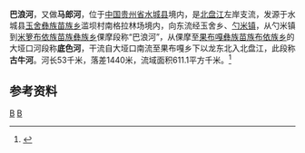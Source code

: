 {{Infobox River
  | river_name      = 巴浪河
  | image_name      = 
  | image_size      = 
  | caption         = 
  | origin          = [[贵州省|贵州省]][[水城县|水城县]][[玉舍彝族苗族乡|玉舍彝族苗族乡]]格拉林场
  | mouth           = 贵州省水城县[[果布嘎彝族苗族布依族乡|果布嘎彝族苗族布依族乡]]鸡关岭[[北盘江|北盘江]]
  | basin_countries = {{PRC}}
  | length          = 53 km
  | elevation       = 1980 m
  | mouth_elevation = 510 m
  | discharge       = 6.58 m<sup>3</sup>/s
  | watershed       = 611.1 km<sup>2</sup>
}}
'''巴浪河'''，又做'''马郎河'''，位于[[中国|中国]][[贵州省|贵州省]][[水城县|水城县]]境内，是[[北盘江|北盘江]]左岸支流，发源于水城县[[玉舍彝族苗族乡|玉舍彝族苗族乡]]滥坝村南格拉林场境内，向东流经玉舍乡、[[勺米镇|勺米镇]]，从勺米镇到[[米箩布依族苗族彝族乡|米箩布依族苗族彝族乡]]倮摩段称“巴浪河”，从倮摩至[[果布嘎彝族苗族布依族乡|果布嘎彝族苗族布依族乡]]的大垭口河段称'''底色河'''，干流自大垭口南流至果布嘎乡下以龙东北入北盘江，此段称'''古牛河'''。河长53千米，落差1440米，流域面积611.1平方千米。<ref name="中国河湖大典">{{cite book zh |author=《[[中国河湖大典|中国河湖大典]]》编纂委员会 |title=《中国河湖大典·珠江卷》 |format=M |edition=1 |location=北京 |publisher=中国水利水电出版社 |date=2013年1月 |pages=52页 |id= ISBN 978-7-5170-0561-2}}</ref>

==参考资料==
{{reflist}}

{{珠江水系}}
[[Category:北盤江水系|B]]
[[Category:贵州河流|B]]